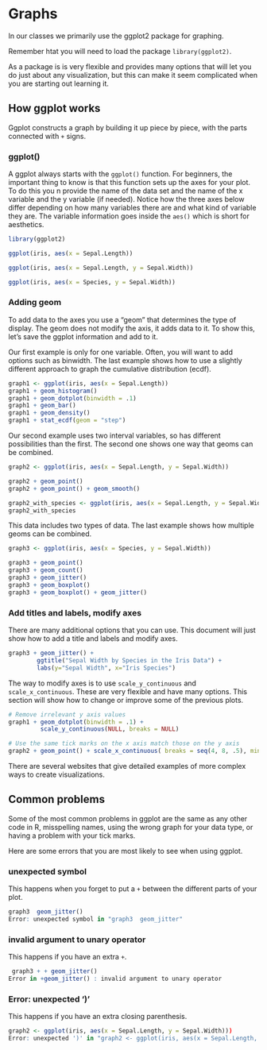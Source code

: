 # Graphs

In our classes we primarily use the ggplot2 package for graphing.

Remember htat you will need to load the package `library(ggplot2)`. 

As a package is is very flexible and provides many options that will let you do just about any visualization,
but this can make it seem complicated when you are starting out learning it.

## How ggplot works

Ggplot constructs a graph by building it up piece by piece, with the parts connected with `+` signs.

### ggplot()

A ggplot always starts with the `ggplot()` function.  For beginners, the important thing to know is that this
function sets up the axes for your plot.  To do this you n provide the name of the data set
and the name of the x variable and the y variable (if needed). Notice how the three axes below differ
depending on how many variables there are and what kind of variable they are.  The variable information
goes inside the `aes()` which is short for aesthetics.  

```r
library(ggplot2)

ggplot(iris, aes(x = Sepal.Length)) 

ggplot(iris, aes(x = Sepal.Length, y = Sepal.Width))

ggplot(iris, aes(x = Species, y = Sepal.Width))
```

### Adding geom 
To add data to the axes you use a "geom" that determines the type of display.  The geom does not modify the
axis, it adds data to it. To show this, let's save the ggplot information and add to it.

Our first example is only for one variable.  Often, you will want to add options such as binwidth.
The last example shows how to use a slightly different approach to graph the cumulative distribution (ecdf).

```r
graph1 <- ggplot(iris, aes(x = Sepal.Length))  
graph1 + geom_histogram()
graph1 + geom_dotplot(binwidth = .1)
graph1 + geom_bar()
graph1 + geom_density()
graph1 + stat_ecdf(geom = "step")
```

Our second example uses two interval variables, so has different possibilities than the first. 
The second one shows one way that geoms can be combined.

```r
graph2 <- ggplot(iris, aes(x = Sepal.Length, y = Sepal.Width))

graph2 + geom_point()
graph2 + geom_point() + geom_smooth()

graph2_with_species <- ggplot(iris, aes(x = Sepal.Length, y = Sepal.Width, color = Species)) + geom_point()
graph2_with_species
```

This data includes two types of data.  The last example shows how multiple geoms can be combined.

```r
graph3 <- ggplot(iris, aes(x = Species, y = Sepal.Width))

graph3 + geom_point()
graph3 + geom_count()
graph3 + geom_jitter()
graph3 + geom_boxplot()
graph3 + geom_boxplot() + geom_jitter()
```

### Add titles and labels, modify axes

There are many additional options that you can use. This document will just show how to add a title
and labels and modify axes.
```r
graph3 + geom_jitter() +
        ggtitle("Sepal Width by Species in the Iris Data") +
        labs(y="Sepal Width", x="Iris Species")  
```

The way to modify axes is to use `scale_y_continuous` and `scale_x_continuous`.  These are very flexible and 
have many options. This section will show how to change or improve some of the previous plots.

```r

# Remove irrelevant y axis values
graph1 + geom_dotplot(binwidth = .1) +
         scale_y_continuous(NULL, breaks = NULL)

# Use the same tick marks on the x axis match those on the y axis
graph2 + geom_point() + scale_x_continuous( breaks = seq(4, 8, .5), minor_breaks = waiver())

```


 There are several websites that give detailed examples of more complex ways to create visualizations. 

## Common problems

Some of the most common problems in ggplot are the same as any other code in R, misspelling names, using 
the wrong graph for your data type, or having a problem with your tick marks. 

Here are some errors that you are most likely to see when using ggplot.

### unexpected symbol

This happens when you forget to put a `+` between the different parts of your plot.
```r
graph3  geom_jitter()
Error: unexpected symbol in "graph3  geom_jitter"
```

### invalid argument to unary operator

This happens if you have an extra `+`.

```r
 graph3 + + geom_jitter()
Error in +geom_jitter() : invalid argument to unary operator
```
### Error: unexpected ')' 

This happens if you have an extra closing parenthesis.

```r
graph2 <- ggplot(iris, aes(x = Sepal.Length, y = Sepal.Width)))
Error: unexpected ')' in "graph2 <- ggplot(iris, aes(x = Sepal.Length, y = Sepal.Width)))"

```


